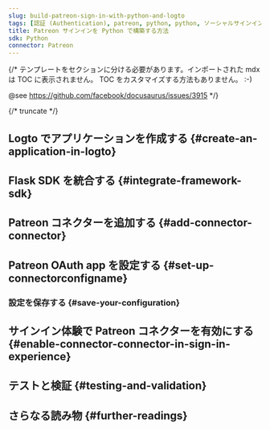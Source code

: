 ```yaml
---
slug: build-patreon-sign-in-with-python-and-logto
tags: [認証 (Authentication), patreon, python, python, ソーシャルサインイン, サインイン, ログイン]
title: Patreon サインインを Python で構築する方法
sdk: Python
connector: Patreon
---
```


{/*
  テンプレートをセクションに分ける必要があります。インポートされた mdx は TOC に表示されません。
  TOC をカスタマイズする方法もありません。 :-)

  @see https://github.com/facebook/docusaurus/issues/3915
*/}




{/* truncate */}

<Intro connector={connector} sdk="Python" link="https://www.python.org" />

## Logto でアプリケーションを作成する \{#create-an-application-in-logto}

<CreateApplication type="Traditional web" framework="Flask" />

## Flask SDK を統合する \{#integrate-framework-sdk}

<IntegrateSdk />

## Patreon コネクターを追加する \{#add-connector-connector}

<AddSocialConnector connector={connector} framework="Flask" />

## Patreon OAuth app を設定する \{#set-up-connectorconfigname}

<ConnectorGuide />

### 設定を保存する \{#save-your-configuration}

<SaveYourConfiguration connector={connector} />

## サインイン体験で Patreon コネクターを有効にする \{#enable-connector-connector-in-sign-in-experience}

<EnableSocialConnector connector={connector} />

## テストと検証 \{#testing-and-validation}

<TestingAndValidation connector={connector} sdk="Python" />

## さらなる読み物 \{#further-readings}

<FurtherReadings />
